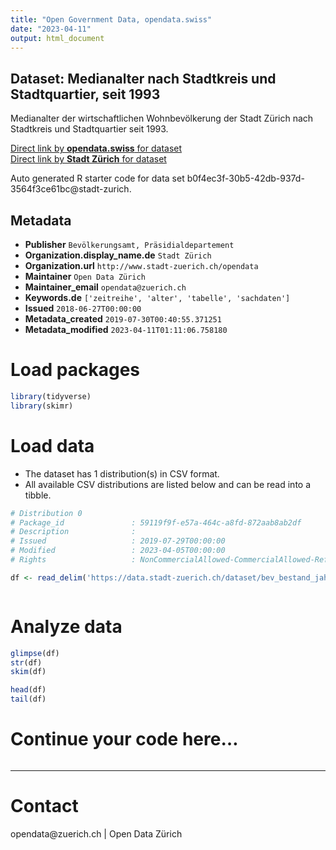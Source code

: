 ```yaml
---
title: "Open Government Data, opendata.swiss"
date: "2023-04-11"
output: html_document
---
```


## Dataset: Medianalter nach Stadtkreis und Stadtquartier, seit 1993

Medianalter der wirtschaftlichen Wohnbevölkerung der Stadt Zürich nach Stadtkreis und Stadtquartier seit 1993.


[Direct link by **opendata.swiss** for dataset](https://opendata.swiss/de/dataset/medianalter-nach-stadtkreis-und-stadtquartier-seit-19932)<br>
[Direct link by **Stadt Zürich** for dataset](https://data.stadt-zuerich.ch/dataset/bev_bestand_jahr_medianalter_od4712)

Auto generated R starter code for data set b0f4ec3f-30b5-42db-937d-3564f3ce61bc@stadt-zurich.

## Metadata

- **Publisher** `Bevölkerungsamt, Präsidialdepartement`
- **Organization.display_name.de** `Stadt Zürich`
- **Organization.url** `http://www.stadt-zuerich.ch/opendata`
- **Maintainer** `Open Data Zürich`
- **Maintainer_email** `opendata@zuerich.ch`
- **Keywords.de** `['zeitreihe', 'alter', 'tabelle', 'sachdaten']`
- **Issued** `2018-06-27T00:00:00`
- **Metadata_created** `2019-07-30T00:40:55.371251`
- **Metadata_modified** `2023-04-11T01:11:06.758180`


# Load packages

```r

library(tidyverse)
library(skimr)

```

# Load data

-   The dataset has 1 distribution(s) in CSV format.
-   All available CSV distributions are listed below and can be read into a tibble.

```r

# Distribution 0
# Package_id               : 59119f9f-e57a-464c-a8fd-872aab8ab2df
# Description              : 
# Issued                   : 2019-07-29T00:00:00
# Modified                 : 2023-04-05T00:00:00
# Rights                   : NonCommercialAllowed-CommercialAllowed-ReferenceNotRequired

df <- read_delim('https://data.stadt-zuerich.ch/dataset/bev_bestand_jahr_medianalter_od4712/download/BEV471OD4712.csv')



```

# Analyze data

```r

glimpse(df)
str(df)
skim(df)

head(df)
tail(df)

```

# Continue your code here...

```r

```

------------------------------------------------------------------------

# Contact

opendata@zuerich.ch | Open Data Zürich
